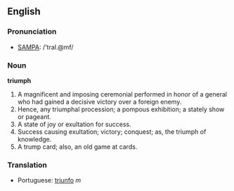 ==English==

===Pronunciation===
*[[Pronunciation guide|SAMPA]]: /'traI.@mf/

===Noun===

'''triumph'''

#A magnificent and imposing ceremonial performed in honor of a general who had gained a decisive victory over a foreign enemy.
#Hence, any triumphal procession; a pompous exhibition; a stately show or pageant.
#A state of joy or exultation for success.
#Success causing exultation; victory; conquest; as, the triumph of knowledge.
#A trump card; also, an old game at cards.

===Translation===
*Portuguese: [[triunfo]] ''m''
